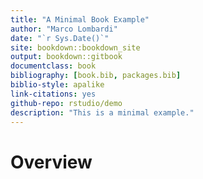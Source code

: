 ```yaml
--- 
title: "A Minimal Book Example"
author: "Marco Lombardi"
date: "`r Sys.Date()`"
site: bookdown::bookdown_site
output: bookdown::gitbook
documentclass: book
bibliography: [book.bib, packages.bib]
biblio-style: apalike
link-citations: yes
github-repo: rstudio/demo
description: "This is a minimal example."
---
```


# Overview

